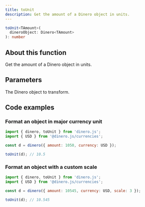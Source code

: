 ```yaml
---
title: toUnit
description: Get the amount of a Dinero object in units.
---
```


<Signature>

```ts
toUnit<TAmount>(
  dineroObject: Dinero<TAmount>
): number
```

</Signature>

## About this function

Get the amount of a Dinero object in units.

## Parameters

<Parameters>

<Parameter name="dineroObject" type="Dinero<TAmount>" required={true}>

The Dinero object to transform.

</Parameter>

</Parameters>

## Code examples

### Format an object in major currency unit

```js
import { dinero, toUnit } from 'dinero.js';
import { USD } from '@dinero.js/currencies';

const d = dinero({ amount: 1050, currency: USD });

toUnit(d); // 10.5
```

### Format an object with a custom scale

```js
import { dinero, toUnit } from 'dinero.js';
import { USD } from '@dinero.js/currencies';

const d = dinero({ amount: 10545, currency: USD, scale: 3 });

toUnit(d); // 10.545
```
